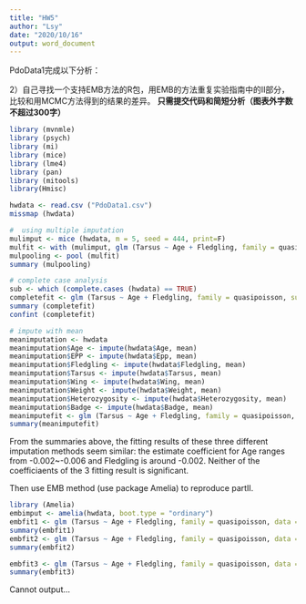 ---
title: "HW5"
author: "Lsy"
date: "2020/10/16"
output: word_document
---
PdoData1完成以下分析：

2）自己寻找一个支持EMB方法的R包，用EMB的方法重复实验指南中的II部分，比较和用MCMC方法得到的结果的差异。
**只需提交代码和简短分析（图表外字数不超过300字）**

```{r, warning=FALSE}
library (mvnmle)
library (psych) 
library (mi)
library (mice) 
library (lme4) 
library (pan) 
library (mitools) 
library(Hmisc)

hwdata <- read.csv ("PdoData1.csv")
missmap (hwdata) 
```

```{R}
#  using multiple imputation
mulimput <- mice (hwdata, m = 5, seed = 444, print=F) 
mulfit <- with (mulimput, glm (Tarsus ~ Age + Fledgling, family = quasipoisson)) 
mulpooling <- pool (mulfit) 
summary (mulpooling)
```

```{R}
# complete case analysis
sub <- which (complete.cases (hwdata) == TRUE)
completefit <- glm (Tarsus ~ Age + Fledgling, family = quasipoisson, subset = sub, data = hwdata) 
summary (completefit) 
confint (completefit)
```

```{R}
# impute with mean
meanimputation <- hwdata
meanimputation$Age <- impute(hwdata$Age, mean)
meanimputation$EPP <- impute(hwdata$Epp, mean)
meanimputation$Fledgling <- impute(hwdata$Fledgling, mean)
meanimputation$Tarsus <- impute(hwdata$Tarsus, mean)
meanimputation$Wing <- impute(hwdata$Wing, mean)
meanimputation$Weight <- impute(hwdata$Weight, mean)
meanimputation$Heterozygosity <- impute(hwdata$Heterozygosity, mean)
meanimputation$Badge <- impute(hwdata$Badge, mean)
meanimputefit <- glm (Tarsus ~ Age + Fledgling, family = quasipoisson, data = meanimputation) 
summary(meanimputefit)
```
From the summaries above, the fitting results of these three different imputation methods seem similar: the estimate coefficient for Age ranges from -0.002~-0.006 and Fledgling is around -0.002. Neither of the coefficiaents of the 3 fitting result is significant.

Then use EMB method (use package Amelia)  to reproduce partII.
```{R}
library (Amelia) 
embimput <- amelia(hwdata, boot.type = "ordinary")
embfit1 <- glm (Tarsus ~ Age + Fledgling, family = quasipoisson, data = embimput$imputations$imp1) 
summary(embfit1)
embfit2 <- glm (Tarsus ~ Age + Fledgling, family = quasipoisson, data = embimput$imputations$imp2) 
summary(embfit2)

embfit3 <- glm (Tarsus ~ Age + Fledgling, family = quasipoisson, data = embimput$imputations$imp3) 
summary(embfit3)
```
Cannot output...
